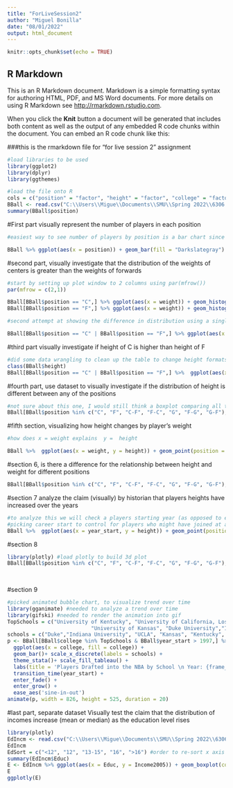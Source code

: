 ```yaml
---
title: "ForLiveSession2"
author: "Miguel Bonilla"
date: "08/01/2022"
output: html_document
---
```


```r
knitr::opts_chunk$set(echo = TRUE)
```

## R Markdown

This is an R Markdown document. Markdown is a simple formatting syntax for authoring HTML, PDF, and MS Word documents. For more details on using R Markdown see <http://rmarkdown.rstudio.com>.

When you click the **Knit** button a document will be generated that includes both content as well as the output of any embedded R code chunks within the document. You can embed an R code chunk like this:


###this is the rmarkdown file for "for live session 2" assignment
```r
#load libraries to be used
library(ggplot2)
library(dplyr)
library(ggthemes)
```

```r
#load the file onto R
cols = c("position" = "factor", "height" = "factor", "college" = "factor")
BBall <- read.csv("C:\\Users\\Migue\\Documents\\SMU\\Spring 2022\\6306 - Doing Data Science\\Unit2\\PlayersBBall.csv", header = TRUE, colClasses = c("position" = "factor", "height" = "numeric","college" = "factor", "weight" = "numeric"))
summary(BBall$position)
```

#First part visually represent the number of players in each position

```r
#easiest way to see number of players by position is a bar chart since these are classes

BBall %>% ggplot(aes(x = position)) + geom_bar(fill = "Darkslategray") +theme_stata() + ggtitle("Count of NBA Players by Position \n (1950-2018)")

```

#second part, visually investigate that the distribution of the weights of centers is greater than the weights of forwards

```r
#start by setting up plot window to 2 columns using par(mfrow())
par(mfrow = c(2,1))

BBall[BBall$position == "C",] %>% ggplot(aes(x = weight)) + geom_histogram(fill = "darkslategray") +ggtitle("Weight Distribution for NBA Centers") + theme_stata()
BBall[BBall$position == "F",] %>% ggplot(aes(x = weight)) + geom_histogram(fill = "darkslategray") +ggtitle("Weight Distribution for NBA Forwards")+ theme_stata()
```

```r
#second attempt at showing the difference in distribution using a single plot instead of side by side (with a curve line instead of adjusting window)

BBall[BBall$position == "C" | BBall$position == "F",] %>% ggplot(aes(x = position, y = weight)) + geom_boxplot(fill = "darkslategray", color = "#4c9c9c") +theme_stata() + ggtitle("Weight Distributions for NBA Centers \n & Forwards")
```
#third part visually investigate if height of C is higher than height of F
```r
#did some data wrangling to clean up the table to change height formats from ft-in to feet in decimal form, ex. 6-3 -> 6.25
class(BBall$height)
BBall[BBall$position == "C" | BBall$position == "F",] %>%  ggplot(aes(x = position, y = height)) + geom_boxplot(fill = "darkslategray", color = "#4c9c9c") + theme_stata()+ ggtitle("Height Distribution of NBA Centers \n & Forwards")
```
#fourth part, use dataset to visually investigate if the distribution of height is different between any of the positions
```r
#not sure about this one, I would still think a boxplot comparing all the positions
BBall[BBall$position %in% c("C", "F", "C-F", "F-C", "G", "F-G", "G-F"),] %>%  ggplot(aes(x = position, y = height)) + geom_boxplot(fill = "darkslategray", color = "#4c9c9c") + theme_stata() + ggtitle("Height Distribution of NBA Players \n by Position") 
```

#fifth section, visualizing how height changes by player's weight
```r
#how does x = weight explains  y =  height

BBall %>%  ggplot(aes(x = weight, y = height)) + geom_point(position = "Jitter", aes(color = position)) + geom_smooth() + theme_stata() + scale_color_tableau() + ggtitle("Height (ft) vs. Weight (lbs) for NBA Players")
```
#section 6, is there a difference for the relationship between height and weight for different positions
```r
BBall[BBall$position %in% c("C", "F", "C-F", "F-C", "G", "F-G", "G-F"),] %>%  ggplot(aes(x = weight, y = height)) + geom_point(position = "jitter", aes(color = position)) + geom_smooth() +facet_wrap(~position) + theme_stata() + scale_color_tableau() + ggtitle("Height (ft) vs. Weight (lbs) for NBA Players")
```
#section 7 analyze the claim (visually) by historian that players heights have increased over the years
```r
#to analyze this we will check a players starting year (as opposed to end year to account for players with shorter/longer careers)
#picking career start to control for players who might have joined at a younger/older age
BBall %>%  ggplot(aes(x = year_start, y = height)) + geom_point(position = "jitter", aes(color = position)) + geom_smooth() + theme_stata() + scale_color_tableau() + ggtitle("NBA Players Height by Year of Career Start")

```
#section 8
```r
library(plotly) #load plotly to build 3d plot
BBall[BBall$position %in% c("C", "F", "C-F", "F-C", "G", "F-G", "G-F"),] %>% plot_ly(x = ~height, y = ~weight, z = ~year_start, color = ~position) %>%  add_markers() %>% layout(scene = list(xaxis = list(title = "Player Height (ft)"),
                                                                                                                                                                                              yaxis = list(title = "Player Weight (lbs)"),
                                                                                                                                                                                              zaxis = list(title = "Year of Career Start")),legend = list(title = list(text = "<b>Position<b>")))
```
#section 9

```r
#picked animated bubble chart, to visualize trend over time
library(gganimate) #needed to analyze a trend over time
library(gifski) #needed to render the animation into gif
TopSchools = c("University of Kentucky", "University of California, Los Angeles", "University of North Carolina", 
                           "University of Kansas", "Duke University","Indiana University", "University of Notre Dame")
schools = c("Duke","Indiana University", "UCLA", "Kansas", "Kentucky", "UNC", "Notre Dame")
p <- BBall[BBall$college %in% TopSchools & BBall$year_start > 1997,] %>% 
  ggplot(aes(x = college, fill = college)) + 
  geom_bar()+ scale_x_discrete(labels = schools) +
  theme_stata()+ scale_fill_tableau() +
  labs(title = 'Players Drafted into the NBA by School \n Year: {frame_time}') +
  transition_time(year_start) +
  enter_fade() + 
  enter_grow() +
  ease_aes('sine-in-out')
animate(p, width = 826, height = 525, duration = 20)
```
#last part, separate dataset Visually test the claim that the distribution of incomes increase (mean or median) as the education level rises
```r
library(plotly)
EdIncm <- read.csv("C:\\Users\\Migue\\Documents\\SMU\\Spring 2022\\6306 - Doing Data Science\\Unit2\\EducationIncome.csv", header = TRUE, colClasses = c( "Educ" = "factor"))
EdIncm
EdSort = c("<12", "12", "13-15", "16", ">16") #order to re-sort x axis
summary(EdIncm$Educ)
E <- EdIncm %>% ggplot(aes(x = Educ, y = Income2005)) + geom_boxplot(color = "#4c9c9c", fill = "darkslategray") +scale_x_discrete(labels = EdSort) + scale_y_continuous(labels = scales::comma) + theme_stata() + stat_summary(fun = mean, color = "white", shape = 18) + ggtitle("Income for 2005 vs Educational Level")
E
ggplotly(E)
```

